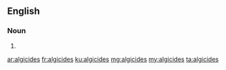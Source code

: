 ==English==

===Noun===
{{head|en|plural}}

# {{plural of|algicide|lang=en|nocat=1}}

[[ar:algicides]]
[[fr:algicides]]
[[ku:algicides]]
[[mg:algicides]]
[[my:algicides]]
[[ta:algicides]]